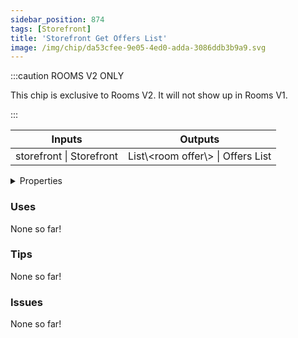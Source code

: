 ```yaml
---
sidebar_position: 874
tags: [Storefront]
title: 'Storefront Get Offers List'
image: /img/chip/da53cfee-9e05-4ed0-adda-3086ddb3b9a9.svg
---
```




:::caution ROOMS V2 ONLY

This chip is exclusive to Rooms V2. It will not show up in Rooms V1.

:::


<IChip uuid="da53cfee-9e05-4ed0-adda-3086ddb3b9a9"/>

<table><thead><tr><th>Inputs</th><th>Outputs</th></tr></thead><tbody><tr><td>storefront | Storefront</td><td>List\&lt;room offer\&gt; | Offers List</td></tr></tbody></table>

<details>
  <summary>Properties</summary>
  <div>
    <div>
    <table>
      <tbody>
        <tr>
          <td>Is beta required?</td>
          <td>No</td>
        </tr>
        <tr>
          <td>Is chip a trolling risk?</td>
          <td>No</td>
        </tr>
        <tr>
          <td>Is chip a role assignment risk?</td>
          <td>No</td>
        </tr>
        <tr>
          <td>Chip UUID</td>
          <td>da53cfee-9e05-4ed0-adda-3086ddb3b9a9</td>
        </tr>
        <tr>
          <td>Room availability</td>
          <td>Rooms V2 only</td>
        </tr>
      </tbody>
    </table>
    </div>
  </div>
</details>

### Uses

None so far!

### Tips

None so far!

### Issues

None so far!